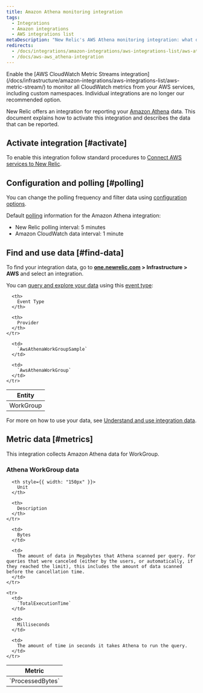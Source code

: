 ```yaml
---
title: Amazon Athena monitoring integration
tags:
  - Integrations
  - Amazon integrations
  - AWS integrations list
metaDescription: "New Relic's AWS Athena monitoring integration: what data it reports, and how to enable it."
redirects:
  - /docs/integrations/amazon-integrations/aws-integrations-list/aws-athena-monitoring-integration
  - /docs/aws-aws_athena-integration
---
```


<Callout variant="important">
  Enable the [AWS CloudWatch Metric Streams integration](/docs/infrastructure/amazon-integrations/aws-integrations-list/aws-metric-stream/) to monitor all CloudWatch metrics from your AWS services, including custom namespaces. Individual integrations are no longer our recommended option.
</Callout>

New Relic offers an integration for reporting your [Amazon Athena](https://aws.amazon.com/athena/) data. This document explains how to activate this integration and describes the data that can be reported.

## Activate integration [#activate]

To enable this integration follow standard procedures to [Connect AWS services to New Relic](/docs/infrastructure/infrastructure-integrations/getting-started/connect-aws-integrations-infrastructure).

## Configuration and polling [#polling]

You can change the polling frequency and filter data using [configuration options](/docs/integrations/new-relic-integrations/getting-started/configure-polling-frequency-data-collection-cloud-integrations).

Default [polling](/docs/infrastructure/amazon-integrations/aws-integrations-list/aws-polling-intervals-infrastructure-integrations) information for the Amazon Athena integration:

* New Relic polling interval: 5 minutes
* Amazon CloudWatch data interval: 1 minute

## Find and use data [#find-data]

To find your integration data, go to **[one.newrelic.com](https://one.newrelic.com/all-capabilities) > Infrastructure > AWS** and select an integration.

You can [query and explore your data](/docs/using-new-relic/data/understand-data/query-new-relic-data) using this [event type](/docs/data-apis/understand-data/new-relic-data-types/#event-data):

<table>
  <thead>
    <tr>
      <th>
        Entity
      </th>

      <th>
        Event Type
      </th>

      <th>
        Provider
      </th>
    </tr>
  </thead>

  <tbody>
    <tr>
      <td>
        WorkGroup
      </td>

      <td>
        `AwsAthenaWorkGroupSample`
      </td>

      <td>
        `AwsAthenaWorkGroup`
      </td>
    </tr>
  </tbody>
</table>

For more on how to use your data, see [Understand and use integration data](/docs/infrastructure/integrations/find-use-infrastructure-integration-data).

## Metric data [#metrics]

This integration collects Amazon Athena data for WorkGroup.

### Athena WorkGroup data

<table>
  <thead>
    <tr>
      <th style={{ width: "275px" }}>
        Metric
      </th>

      <th style={{ width: "150px" }}>
        Unit
      </th>

      <th>
        Description
      </th>
    </tr>
  </thead>

  <tbody>
    <tr>
      <td>
        `ProcessedBytes`
      </td>

      <td>
        Bytes
      </td>

      <td>
        The amount of data in Megabytes that Athena scanned per query. For queries that were canceled (either by the users, or automatically, if they reached the limit), this includes the amount of data scanned before the cancellation time.
      </td>
    </tr>

    <tr>
      <td>
        `TotalExecutionTime`
      </td>

      <td>
        Milliseconds
      </td>

      <td>
        The amount of time in seconds it takes Athena to run the query.
      </td>
    </tr>
  </tbody>
</table>
